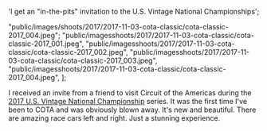 
  'I get an "in-the-pits" invitation to the U.S. Vintage National Championships';

  "public/images/shoots/2017/2017-11-03-cota-classic/cota-classic-2017_004.jpeg";
  "public/imagesshoots/2017/2017-11-03-cota-classic/cota-classic-2017_001.jpeg",
  "public/imagesshoots/2017/2017-11-03-cota-classic/cota-classic-2017_002.jpeg",
  "public/imagesshoots/2017/2017-11-03-cota-classic/cota-classic-2017_003.jpeg",
  "public/imagesshoots/2017/2017-11-03-cota-classic/cota-classic-2017_004.jpeg",
];

I received an invite from a friend to visit Circuit of the Americas during the [2017 U.S. Vintage National Championship](https://svra.com/race-results/2017-u-s-vintage-national-championship/) series. It was the first time I've been to COTA and was obviously blown away. It's new and beautiful. There are amazing race cars left and right. Just a stunning experience.
